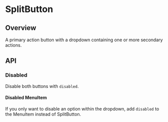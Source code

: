 
<Meta of={SplitButtonStories} />

# SplitButton

<ResourceLinks
  sourceCode="https://github.com/cultureamp/kaizen-design-system/tree/main/packages/components/src/SplitButton"
  figma="https://www.figma.com/file/eZKEE5kXbEMY3lx84oz8iN/%F0%9F%92%9C-UI-Kit%3A-Heart?type=design&node-id=1929%3A27099&mode=design&t=RLNQBBYrMF21quZb-1"
  designGuidelines="https://cultureamp.atlassian.net/wiki/spaces/DesignSystem/pages/3081896196/Split+Button"
  className="!mb-8"
/>


<Installation
  installCommand="yarn add @kaizen/components"
  importStatement='import { SplitButton } from "@kaizen/components"'
/>

## Overview

A primary action button with a dropdown containing one or more secondary actions.

<Canvas of={SplitButtonStories.Playground} />
<Controls of={SplitButtonStories.Playground} />

## API

<DocsStory of={SplitButtonStories.Reversed} />

### Disabled

Disable both buttons with `disabled`.

<Canvas of={SplitButtonStories.Disabled} />

#### Disabled MenuItem

If you only want to disable an option within the dropdown, add `disabled` to the
<LinkTo pageId="components-menu">MenuItem</LinkTo> instead of SplitButton.

<Canvas of={SplitButtonStories.DisabledMenuItem} />
